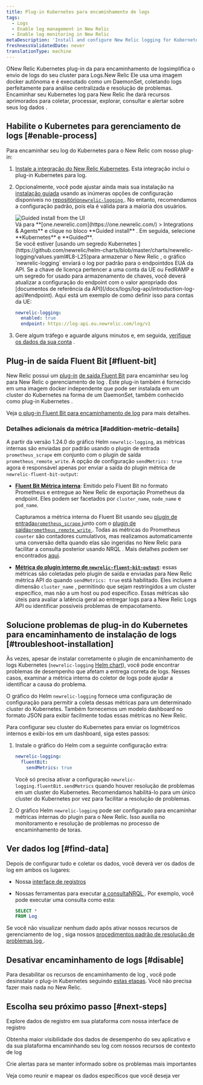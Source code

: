 ```yaml
---
title: Plug-in Kubernetes para encaminhamento de logs
tags:
  - Logs
  - Enable log management in New Relic
  - Enable log monitoring in New Relic
metaDescription: 'Install and configure New Relic logging for Kubernetes, so you can use enhanced log management capabilities.'
freshnessValidatedDate: never
translationType: machine
---
```


ONew Relic Kubernetes plug-in da para encaminhamento de logsimplifica o envio de logs do seu cluster para Logs.New Relic Ele usa uma imagem docker autônoma e é executado como um DaemonSet, coletando logs perfeitamente para análise centralizada e resolução de problemas. Encaminhar seu Kubernetes log para New Relic lhe dará <InlinePopover type="logs" />recursos aprimorados para coletar, processar, explorar, consultar e alertar sobre seus log dados .

## Habilite o Kubernetes para gerenciamento de logs [#enable-process]

Para encaminhar seu log do Kubernetes para o New Relic com nosso plug-in:

1. [Instale a integração do New Relic Kubernetes](/install/kubernetes). Esta integração inclui o plug-in Kubernetes para log.

2. Opcionalmente, você pode ajustar ainda mais sua instalação na [instalação guiada](/install/kubernetes) usando as inúmeras opções de configuração disponíveis no [repositório`newrelic-logging` ](https://github.com/newrelic/helm-charts/tree/master/charts/newrelic-logging#configuration). No entanto, recomendamos a configuração padrão, pois ela é válida para a maioria dos usuários.

   <img title="Guided install from the UI" alt="Guided install from the UI" src="/images/kubernetes_screenshot-crop_gather-log-data.webp" />

   <figcaption>
     Vá para <DNT>**[one.newrelic.com](https://one.newrelic.com/) &gt; Integrations &amp; Agents**</DNT> e clique no bloco <DNT>**Guided install**</DNT> . Em seguida, selecione <DNT>**Kubernetes**</DNT> e <DNT>**Guided**</DNT>.
   </figcaption>

   <Callout variant="important">
     Se você estiver [usando um segredo Kubernetes ](https://github.com/newrelic/helm-charts/blob/master/charts/newrelic-logging/values.yaml#L8-L25)para armazenar o New Relic <InlinePopover type="licenseKey" />, o gráfico `newrelic-logging` enviará o log por padrão para o endpointdos EUA da API. Se a chave de licença pertencer a uma conta da UE ou FedRAMP e um segredo for usado para armazenamento de chaves, você deverá atualizar a configuração do endpoint com o valor apropriado dos [documentos de referência da API](/docs/logs/log-api/introduction-log-api/#endpoint). Aqui está um exemplo de como definir isso para contas da UE:

     ```yml
     newrelic-logging:
       enabled: true
       endpoint: https://log-api.eu.newrelic.com/log/v1
     ```
   </Callout>

3. Gere algum tráfego e aguarde alguns minutos e, em seguida, [verifique os dados da sua conta](#find-data) .

<InstallFeedback />

## Plug-in de saída Fluent Bit [#fluent-bit]

New Relic possui um [plug-in](https://github.com/newrelic/newrelic-fluent-bit-output) [de saída Fluent Bit](https://fluentbit.io/) para encaminhar seu log para New Relic o gerenciamento de log . Este plug-in também é fornecido em uma imagem docker independente que pode ser instalada em um cluster do Kubernetes na forma de um DaemonSet, também conhecido como plug-in Kubernetes .

Veja [o plug-in Fluent Bit para encaminhamento de log](/docs/logs/forward-logs/fluent-bit-plugin-log-forwarding) para mais detalhes.

### Detalhes adicionais da métrica [#addition-metric-details]

A partir da versão 1.24.0 do gráfico Helm `newrelic-logging`, as métricas internas são enviadas por padrão usando o plugin de entrada `prometheus_scrape` em conjunto com o plugin de saída `prometheus_remote_write`. A opção de configuração `sendMetrics: true` agora é responsável apenas por enviar a saída do plugin métrica de `newrelic-fluent-bit-output`:

* **[Fluent Bit Métrica interna](https://docs.fluentbit.io/manual/administration/monitoring#for-v2-metrics)**: Emitido pelo Fluent Bit no formato Prometheus e entregue ao New Relic de exportação Prometheus da endpoint. Eles podem ser facetados por `cluster_name`, `node_name` e `pod_name`.

  Capturamos a métrica interna do Fluent Bit usando seu [plugin de entrada`prometheus_scrape` ](https://docs.fluentbit.io/manual/pipeline/inputs/prometheus-scrape-metrics)junto com o [plugin de saída`prometheus_remote_write` ](https://docs.fluentbit.io/manual/pipeline/outputs/prometheus-remote-write). Todas as métricas do Prometheus `counter` são contadores cumulativos, mas realizamos automaticamente uma conversão delta quando elas são ingeridas no New Relic para facilitar a consulta posterior usando NRQL . Mais detalhes podem ser encontrados [aqui](/docs/data-apis/understand-data/metric-data/cumulative-metrics/).

* **[Métrica do plugin interno de `newrelic-fluent-bit-output`](https://github.com/newrelic/newrelic-fluent-bit-output?tab=readme-ov-file#troubleshooting-metrics)**: essas métricas são coletadas pelo plugin de saída e enviadas para New Relic métrica API do quando `sendMetrics: true` está habilitado. Eles incluem a dimensão `cluster_name` , permitindo que sejam restringidos a um cluster específico, mas não a um host ou pod específico. Essas métricas são úteis para avaliar a latência geral ao entregar logs para a New Relic Logs API ou identificar possíveis problemas de empacotamento.

## Solucione problemas de plug-in do Kubernetes para encaminhamento de instalação de logs [#troubleshoot-installation]

Às vezes, apesar de instalar corretamente o plugin de encaminhamento de logs Kubernetes (`newrelic-logging` [Helm chart](https://github.com/newrelic/helm-charts/blob/master/charts/newrelic-logging)), você pode encontrar problemas de desempenho que afetam a entrega correta de logs. Nesses casos, examinar a métrica interna do coletor de logs pode ajudar a identificar a causa do problema.

O gráfico do Helm `newrelic-logging` fornece uma configuração de configuração para permitir a coleta dessas métricas para um determinado cluster do Kubernetes. Também fornecemos um modelo dashboard no formato JSON para exibir facilmente todas essas métricas no New Relic.

Para configurar seu cluster do Kubernetes para enviar os logmétricos internos e exibi-los em um dashboard, siga estes passos:

1. Instale o gráfico do Helm com a seguinte configuração extra:

   ```yml
   newrelic-logging:
     fluentBit:
       sendMetrics: true
   ```

   Você só precisa ativar a configuração `newrelic-logging.fluentBit.sendMetrics` quando houver resolução de problemas em um cluster do Kubernetes. Recomendamos habilitá-lo para um único cluster do Kubernetes por vez para facilitar a resolução de problemas.

2. O gráfico Helm `newrelic-logging` pode ser configurado para encaminhar métricas internas do plugin para o New Relic. Isso auxilia no monitoramento e resolução de problemas no processo de encaminhamento de toras.

## Ver dados log [#find-data]

Depois de configurar tudo e coletar os dados, você deverá ver os dados de log em ambos os lugares:

* Nossa [interface de registros](https://one.newrelic.com/launcher/logger.log-launcher)

* Nossas ferramentas para executar [a consultaNRQL ](/docs/query-your-data/explore-query-data/query-builder/use-advanced-nrql-mode-query-data/). Por exemplo, você pode executar uma consulta como esta:

  ```sql
  SELECT *
  FROM Log
  ```

Se você não visualizar nenhum dado após ativar nossos recursos de gerenciamento de log , siga nossos [procedimentos padrão de resolução de problemas log ](/docs/logs/troubleshooting/no-log-data-appears-ui/).

## Desativar encaminhamento de logs [#disable]

Para desabilitar os recursos de encaminhamento de log , você pode desinstalar o plug-in Kubernetes seguindo [estas etapas](/docs/kubernetes-pixie/kubernetes-integration/uninstall-kubernetes/). Você não precisa fazer mais nada no New Relic.

## Escolha seu próximo passo [#next-steps]

<DocTiles>
  <DocTile title="Logs UI" path="/docs/logs/ui-data/use-logs-ui/">Explore dados de registro em sua plataforma com nossa interface de registro</DocTile>

  <DocTile title="Logs in context" path="/docs/logs/logs-context/logs-in-context/">Obtenha maior visibilidade dos dados de desempenho do seu aplicativo e da sua plataforma encaminhando seu log com nossos recursos de contexto de log</DocTile>

  <DocTile title="Alerts" path="/docs/alerts/overview/">Crie alertas para se manter informado sobre os problemas mais importantes</DocTile>

  <DocTile title="Create dashboards" path="/docs/query-your-data/explore-query-data/dashboards/introduction-dashboards/">Veja como reunir e mapear os dados específicos que você deseja ver</DocTile>
</DocTiles>